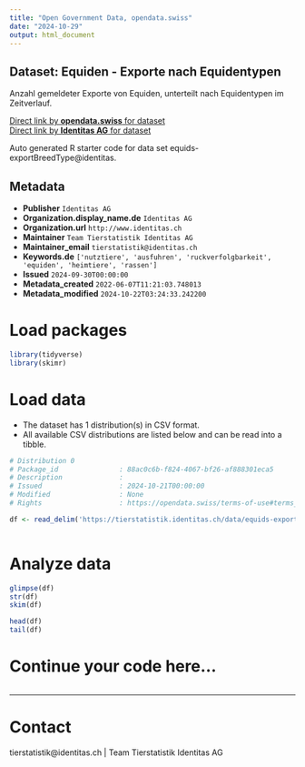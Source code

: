 ```yaml
---
title: "Open Government Data, opendata.swiss"
date: "2024-10-29"
output: html_document
---
```


## Dataset: Equiden - Exporte nach Equidentypen

Anzahl gemeldeter Exporte von Equiden, unterteilt nach Equidentypen im Zeitverlauf. 

[Direct link by **opendata.swiss** for dataset](https://opendata.swiss/de/dataset/equiden-exporte-nach-equidentypen)<br>
[Direct link by **Identitas AG** for dataset](https://tierstatistik.identitas.ch/)

Auto generated R starter code for data set equids-exportBreedType@identitas.

## Metadata

- **Publisher** `Identitas AG`
- **Organization.display_name.de** `Identitas AG`
- **Organization.url** `http://www.identitas.ch`
- **Maintainer** `Team Tierstatistik Identitas AG`
- **Maintainer_email** `tierstatistik@identitas.ch`
- **Keywords.de** `['nutztiere', 'ausfuhren', 'ruckverfolgbarkeit', 'equiden', 'heimtiere', 'rassen']`
- **Issued** `2024-09-30T00:00:00`
- **Metadata_created** `2022-06-07T11:21:03.748013`
- **Metadata_modified** `2024-10-22T03:24:33.242200`


# Load packages

```r

library(tidyverse)
library(skimr)

```

# Load data

-   The dataset has 1 distribution(s) in CSV format.
-   All available CSV distributions are listed below and can be read into a tibble.

```r

# Distribution 0
# Package_id               : 88ac0c6b-f824-4067-bf26-af888301eca5
# Description              : 
# Issued                   : 2024-10-21T00:00:00
# Modified                 : None
# Rights                   : https://opendata.swiss/terms-of-use#terms_by

df <- read_delim('https://tierstatistik.identitas.ch/data/equids-exportBreedType.csv')



```

# Analyze data

```r

glimpse(df)
str(df)
skim(df)

head(df)
tail(df)

```

# Continue your code here...

```r

```

------------------------------------------------------------------------

# Contact

tierstatistik@identitas.ch | Team Tierstatistik Identitas AG
